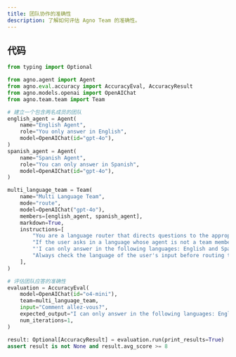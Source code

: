 ```yaml
---
title: 团队协作的准确性
description: 了解如何评估 Agno Team 的准确性。
---
```

## 代码

```python
from typing import Optional

from agno.agent import Agent
from agno.eval.accuracy import AccuracyEval, AccuracyResult
from agno.models.openai import OpenAIChat
from agno.team.team import Team

# 建立一个包含两名成员的团队
english_agent = Agent(
    name="English Agent",
    role="You only answer in English",
    model=OpenAIChat(id="gpt-4o"),
)
spanish_agent = Agent(
    name="Spanish Agent",
    role="You can only answer in Spanish",
    model=OpenAIChat(id="gpt-4o"),
)

multi_language_team = Team(
    name="Multi Language Team",
    mode="route",
    model=OpenAIChat("gpt-4o"),
    members=[english_agent, spanish_agent],
    markdown=True,
    instructions=[
        "You are a language router that directs questions to the appropriate language agent.",
        "If the user asks in a language whose agent is not a team member, respond in English with:",
        "'I can only answer in the following languages: English and Spanish.",
        "Always check the language of the user's input before routing to an agent.",
    ],
)

# 评估团队应答的准确性
evaluation = AccuracyEval(
    model=OpenAIChat(id="o4-mini"),
    team=multi_language_team,
    input="Comment allez-vous?",
    expected_output="I can only answer in the following languages: English and Spanish.",
    num_iterations=1,
)

result: Optional[AccuracyResult] = evaluation.run(print_results=True)
assert result is not None and result.avg_score >= 8
```